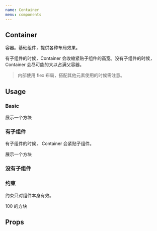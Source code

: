 ```yaml
---
name: Container
menu: components
---
```



## Container

容器。基础组件，提供各种布局效果。

有子组件的时候，Container 会收缩紧贴子组件的高宽。没有子组件的时候，Container 会尽可能的大以占满父容器。

> 内部使用 flex 布局，搭配其他元素使用的时候需注意。

## Usage

### Basic

<Playground>
  <Container width="100px" height="100px" color="#ececec">
    展示一个方块
  </Container>
</Playground>

### 有子组件

有子组件的时候， Container 会紧贴子组件。

<Playground>
  <Container color="#ececec">
    展示一个方块
  </Container>
</Playground>

### 没有子组件

<Playground>
  <Container width="100px" height="100px">
    <Container color="#ececec"></Container>
  </Container>
</Playground>

### 约束

约束只对组件本身有效。

<Playground>
  <Container constraints={{maxWidth: '100px', maxHeight: '100px'}} width="200px" height="200px" color="#ececec">
    100 的方块
  </Container>
</Playground>

## Props

<Props of={Container} />
